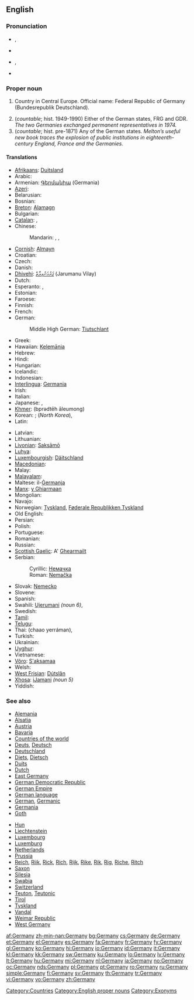 ==English==
{{wikipedia}}

===Pronunciation===
* {{a|UK}} {{IPA|/ˈdʒɜː.mə.nɪ/}}, {{SAMPA|/"dZ3:m@nI/}}
* {{audio|En-uk-Germany.ogg|Audio (UK)}}
* {{a|US}} {{IPA|/ˈdʒɝ.mə.ni/}}, {{SAMPA|/"dZ3`m@ni/}}
* {{audio|en-us-Germany.ogg|Audio (US)}}

===Proper noun===
{{en-proper noun|German|ies|pl2=Germanys|-}}

# {{uncountable}} Country in Central Europe. Official name: Federal Republic of Germany (Bundesrepublik Deutschland).
# (''countable''; hist. 1949-1990) Either of the German states, FRG and GDR. ''The two Germanies exchanged permanent representatives in 1974.''
# (''countable''; hist. pre-1871) Any of the German states. ''Melton’s useful new book traces the explosion of public institutions in eighteenth-century England, France and the Germanies.''

====Translations====
{{trans-top|Germany}}
* [[Afrikaans]]: [[Duitsland]]
* Arabic: {{t+|ar|المانيا|f|tr=Almánya}}
* Armenian: [[Գերմանիա]] (Germania)
* [[Azeri]]: {{t+|az|Almaniya|xs=Azeri}}
* Belarusian: {{t|be|Германія|f|tr=Hermánija|xs=Belarusian}}
* Bosnian: {{t-|bs|Njemačka|f}}
* [[Breton]]: [[Alamagn]]
* Bulgarian: {{t+|bg|Германия|f|tr=Germánija}}
* [[Catalan]]: {{t+|ca|Alemanya|f}}, {{t-|ca|Alemània|f}}
* Chinese:
*: Mandarin: {{t-|cmn|德國|sc=Hani}},  {{t-|cmn|德国|tr=Déguó|sc=Hani}},  {{t|cmn|德意志|tr=Déyìzhì|sc=Hani}}
* [[Cornish]]: [[Almayn]]
* Croatian: {{t+|hr|Njemačka|f|alt=Njèmačkā}}
* Czech: {{t+|cs|Německo|n}}
* Danish: {{t+|da|Tyskland|n}}
* [[Dhivehi]]: [[ޖަރުމަނުވިލާތް]] (Jarumanu Vilay)
* Dutch: {{t+|nl|Duitsland|n}}
* Esperanto: {{t+|eo|Germanio|xs=Esperanto}}, {{t-|eo|Germanujo|xs=Esperanto}}
* Estonian: {{t+|et|Saksamaa}}
* Faroese: {{t-|fo|Týskland|n|xs=Faroese}}
* Finnish: {{t+|fi|Saksa}}
* French: {{t+|fr|Allemagne|f}}
* German: {{t+|de|Deutschland|n}}
*: Middle High German: [[Tiutschlant]] {{n}}
* Greek: {{t+|el|Γερμανία|f|tr=Germanía}}
* Hawaiian: [[Kelemānia]]
* Hebrew: {{t|he|גרמניה|f|tr=Germania}}
* Hindi: {{t+|hi|जर्मनी|tr=jarmanii|xs=Hindi}}
* Hungarian: {{t+|hu|Németország}}
* Icelandic: {{t+|is|Þýskaland|n}}
* Indonesian: {{t-|id|Jerman|xs=Indonesian}}
* [[Interlingua]]: [[Germania]]
* Irish: {{t-|ga|Gearmáin|f|alt=an Ghearmáin|xs=Irish}}
* Italian: {{t+|it|Germania|f}}
* Japanese: {{t+|ja|ドイツ|tr=Doitsu}}, {{t+|ja|独逸|tr=Doitsu}} {{qualifier|obsolete}}
* [[Khmer]]: {{Khmr|[[ប្រទេស​អាឡឺម៉ង់]]}} (bprədtēh āleumong)
* Korean: {{t+|ko|독일|tr=Dogil}}; {{t|ko|도이췰란드|tr=Doichwillandeu}} (''North Korea''),  {{t+|ko|독일|tr=dogil}}
* Latin: {{t+|la|Germania|f}}
{{trans-mid}}
* Latvian: {{t+|lv|Vācija|f|xs=Latvian}}
* Lithuanian: {{t+|lt|Vokietija|f|xs=Lithuanian}}
* [[Livonian]]: [[Saksāmō]]
* [[Luhya]]: {{tø|luy|Jamani}}
* [[Luxembourgish]]: [[Däitschland]] {{n}}
* [[Macedonian]]: {{t+|mk|Германија|f|tr=Germánija}}
* Malay: {{t-|ms|Jerman|xs=Malay}}
* [[Malayalam]]: {{t|ml|ജര്മനി|tr=jarmani|sc=Mlym|xs=Malayalam}}
* Maltese: il-[[Ġermanja]] {{f}}
* [[Manx]]: [[y Ghiarmaan]]
* Mongolian: {{t|mn|Герман|tr=Germán|sc=Cyrl|xs=Mongolian}}
* Navajo: {{tø|nv|Bééshbich'ahí}}
* Norwegian: [[Tyskland]], [[Føderale Republikken Tyskland]]
* Old English: {{t-|ang|Þēodiscland|n|xs=Old English}}
* Persian: {{t+|fa|آلمان|tr=Âlmân|xs=Persian}}
* Polish: {{t+|pl|Niemcy}}
* Portuguese: {{t+|pt|Alemanha|f}}
* Romanian: {{t+|ro|Germania|f}}
* Russian: {{t+|ru|Германия|f|tr=Germánija}}
* [[Scottish Gaelic]]: A' [[Gearmailt|Ghearmailt]] {{f}}
* Serbian:
*: Cyrillic: [[Немачка]] {{f}}
*: Roman: [[Nemačka]] {{f}}
* Slovak: [[Nemecko]] {{n}}
* Slovene: {{t+|sl|Nemčija|f}}
* Spanish: {{t+|es|Alemania|f}}
* Swahili: [[Ujerumani]] ''(noun 6)'',  {{t+|sw|Ujerumani|xs=Swahili}}
* Swedish: {{t+|sv|Tyskland}}
* [[Tamil]]: {{t|ta|ஜர்மனி|tr=jarmani|xs=Tamil}}
* [[Telugu]]: {{t|te|జర్మని|tr=jarmani}}
* Thai: {{Thai|[[ชาวเยอรมัน]]}} (chaao yerráman),  {{t|th|ประเทศเยอรมัน}}
* Turkish: {{t+|tr|Almanya}}
* Ukrainian: {{t+|uk|Німеччина|f|tr=Niméččyna|xs=Ukrainian}}
* [[Uyghur]]: {{t-|ug|گېرمانىيە|tr=gérmaniye|sc=ug-Arab|xs=Uyghur}}
* Vietnamese: {{t|vi|nước Đức|xs=Vietnamese}}
* [[Võro]]: [[S'aksamaa]]
* Welsh: {{t-|cy|Yr Almaen|f|xs=Welsh}}
* [[West Frisian]]: [[Dútslân]] {{n}}
* [[Xhosa]]: [[iJamani]] ''(noun 5)''
* Yiddish: {{t|yi|דײַטשלאַנד|n|tr=Daytshland|sc=yi-Hebr|xs=Yiddish}}
{{trans-bottom}}

===See also===
{{top2}}
* [[Alemania]]
* [[Alsace|Alsatia]]
* [[Austria]]
* [[Bavaria]]
* [[Appendix:Countries of the world|Countries of the world]]
* [[Deuts]], [[Deutsch]]
* [[Deutschland]]
* [[Diets]], [[Dietsch]]
* [[Duits]]
* [[Dutch]]
* [[East Germany]]
* [[German Democratic Republic]]
* [[German Empire]]
* [[German language]]
* [[German]], [[Germanic]]
* [[Germania]]
* [[Goth]]
{{mid2}}
* [[Hun]]
* [[Liechtenstein]]
* [[Luxembourg]]
* [[Luxemburg]]
* [[Netherlands]]
* [[Prussia]]
* [[Reich]], [[Riik]], [[Rick]], [[Rich]], [[Rijk]], [[Rike]], [[Rik]], [[Rig]], [[Riche]], [[Ritch]]
* [[Saxon]]
* [[Silesia]]
* [[Swabia]]
* [[Switzerland]]
* [[Teuton]], [[Teutonic]]
* [[Tirol]]
* [[Tyskland]]
* [[Vandal]]
* [[Weimar Republic]]
* [[West Germany]]
{{bottom2}}

[[Category:Countries]]
[[Category:English proper nouns]]
[[Category:Exonyms]]

[[af:Germany]]
[[zh-min-nan:Germany]]
[[bg:Germany]]
[[cs:Germany]]
[[de:Germany]]
[[et:Germany]]
[[el:Germany]]
[[es:Germany]]
[[fa:Germany]]
[[fr:Germany]]
[[fy:Germany]]
[[gl:Germany]]
[[ko:Germany]]
[[hi:Germany]]
[[io:Germany]]
[[id:Germany]]
[[it:Germany]]
[[kl:Germany]]
[[kk:Germany]]
[[sw:Germany]]
[[ku:Germany]]
[[lo:Germany]]
[[lv:Germany]]
[[lt:Germany]]
[[hu:Germany]]
[[mi:Germany]]
[[nl:Germany]]
[[ja:Germany]]
[[no:Germany]]
[[oc:Germany]]
[[nds:Germany]]
[[pl:Germany]]
[[pt:Germany]]
[[ro:Germany]]
[[ru:Germany]]
[[simple:Germany]]
[[fi:Germany]]
[[sv:Germany]]
[[th:Germany]]
[[tr:Germany]]
[[vi:Germany]]
[[vo:Germany]]
[[zh:Germany]]